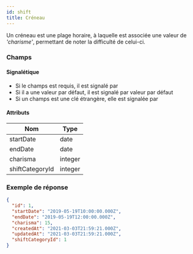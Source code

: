```yaml
---
id: shift
title: Créneau
---
```



Un créneau est une plage horaire, à laquelle est associée une valeur de *'charisme'*, permettant
de noter la difficulté de celui-ci.

### Champs

#### Signalétique

+ Si le champs est requis, il est signalé par <Required />
+ Si il a une valeur par défaut, il est signalé par <DefaultValue>valeur par défaut</DefaultValue>
+ Si un champs est une clé étrangère, elle est signalée par <ForeignKey to="shift" label="Créneau" /> 

#### Attributs

Nom | Type
--- | ---
<Name>startDate</Name>  <Required /> | date 
<Name>endDate</Name>  <Required /> | date 
<Name>charisma</Name>  <Required /> | integer
<Name>shiftCategoryId</Name> <Required /> <ForeignKey to="shiftCategory" label="Catégorie de créneau" /> | integer

### Exemple de réponse

```json
{
  "id": 1,
  "startDate": "2019-05-19T10:00:00.000Z",
  "endDate": "2019-05-19T12:00:00.000Z",
  "charisma": 15,
  "createdAt": "2021-03-03T21:59:21.000Z",
  "updatedAt": "2021-03-03T21:59:21.000Z",
  "shiftCategoryId": 1
}
```